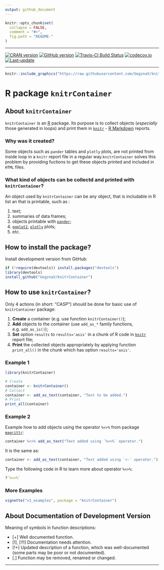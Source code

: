 ```yaml
---
output: github_document
---
```


<!-- README.md is generated from README.Rmd. Please edit that file -->
 
```r
knitr::opts_chunk$set(
  collapse = FALSE,
  comment = "#>",
  fig.path = "README-"
)
```

***

[![CRAN version](http://www.r-pkg.org/badges/version/knitrContainer)](https://cran.r-project.org/package=knitrContainer)
[![GitHub version](https://img.shields.io/badge/GitHub-v`r packageVersion("knitrContainer")`-brightgreen.svg)](https://github.com/GegznaV/knitrContainer)
[![Travis-CI Build Status](https://travis-ci.org/GegznaV/knitrContainer.png?branch=master)](https://travis-ci.org/GegznaV/knitrContainer)
[![codecov.io](https://codecov.io/github/GegznaV/knitrContainer/coverage.svg?branch=master)](https://codecov.io/github/GegznaV/knitrContainer?branch=master)
[![Last-update](https://img.shields.io/badge/last%20update-`r gsub('-', '--', Sys.Date())`-yellowgreen.svg)](/commits/master)

***


```r
knitr::include_graphics("https://raw.githubusercontent.com/GegznaV/knitrContainer/master/docs/logo.png")
```


<!-- **knitrContainer** - collect and print multiple objects in a `Knitr` R Markdown report -->
  
R package `knitrContainer` 
=============================


About `knitrContainer`
----------------------

`knitrContainer` is an [R](https://cran.r-project.org/) package. Its purpose is
to collect objects (*especially* those generated in loops) and print them in [`knitr`](http://yihui.name/knitr/) - [R Markdown](http://rmarkdown.rstudio.com/) reports.

###  Why was it created? 

Some objects such as  `pander` tables and `plotly` plots, are not printed from
inside loop in a `knitr` report file in a regular way.`knitrContainer` solves
this problem by providing fuctions to get these objects printed and included 
in `HTML` files.
 
### What kind of objects can be collectd and printed with `knitrContainer`?

 An object used by `knitrContainer` can be any object, that is
 includable in R list an that is printable, such as :
 
 1. text;
 2. summaries of data frames;
 3. objects printable with [`pander`](http://rapporter.github.io/pander/);
 4. [`ggplot2`](http://ggplot2.org/), [`plotly`](https://plot.ly/r/) 
 plots;
 5. etc.
  

How to install the package?
-----------------------------

Install development version from GitHub:
```r
if (!require(devtools)) install.packages("devtools")
library(devtools)
install_github("GegznaV/knitrContainer")
```


How to use `knitrContainer`? 
-----------------------------

Only 4 actions (in short: _"CASP"_) should be done for basic use of `knitrContainer` package:

1. **Create** a container (e.g. use function `knitrContainer()`);
2. **Add** objects to the container (use `add_as_*` family functions, e.g. `add_as_is()`);
3. **Set** option `results` to `results='asis'` in a chunk of R code in [`knitr`](http://yihui.name/knitr/) report file;
4. **Print** the collected objects appropriately by applying
function `print_all()` in the chunk which has option `results='asis'`.
  



### Example 1

```r
library(knitrContainer)
```
```r
# Create
container <- knitrContainer()
# Collect
container <- add_as_text(container, "Text to be added.")
# Print
print_all(container)
```

### Example 2

Example how to add objects using the operator `%<>%` from package
[`magrittr`](https://github.com/smbache/magrittr#compound-assignment-pipe-operations):
```r
container %<>% add_as_text("Text added using `%<>%` operator.")
```

It is the same as:
```r
container <- add_as_text(container, "Text added using `<-` operator.")
```  

Type the following code in R to learn more about operator `%<>%`:

```r
?`%<>%`
```

### More Examples

```r
vignette("v1_examples", package = "knitrContainer")
```


About Documentation of Development Version
-------------------------------------------

Meaning of symbols in function descriptions:

- [+] Well documented function.
- [!], [!!!] Documentation needs attention.
- [!+] Updated description of a function, which was well-documented (some parts may be poor or not documented).
- [.] Function may be removed, renamed or changed.



* * *



